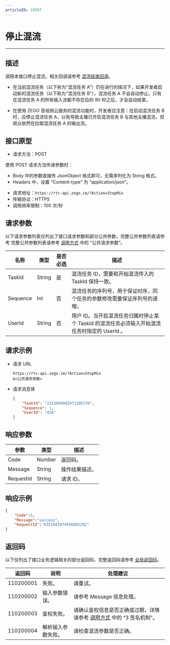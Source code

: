 ```yaml
---
articleID: 19597
---
```



# 停止混流

---

## 描述

调用本接口停止混流。相关回调请参考 [混流结束回调](!Callback/Callback_StopMix)。

<Warning title="注意">



- 在当前混流任务（以下称为“混流任务 A”）仍在进行的情况下，如果开发者启动新的混流任务（以下称为“混流任务 B”），混流任务 A 不会自动停止。只有在混流任务 A 的所有输入流都不存在后的 90 秒之后，才会自动结束。

- 在使用 ZEGO 音视频云服务的混流功能时，开发者应注意：在启动混流任务 B 时，应停止混流任务 A，以免导致主播已开启混流任务 B 与其他主播混流，但观众依然在拉取混流任务 A 的输出流。

</Warning>



## 接口原型

- 请求方法：POST

<Note title="说明">


  使用 POST 请求方法传递参数时：
   - Body 中的参数直接传 JsonObject 格式即可，无需序列化为 String 格式。
   - Headers 中，设置 “Content-type” 为 “application/json”。
  
</Note>




- 请求地址：`https://rtc-api.zego.im/?Action=StopMix`
- 传输协议：HTTPS
- 调用频率限制：100 次/秒



## 请求参数

以下请求参数列表仅列出了接口请求参数和部分公共参数，完整公共参数列表请参考 完整公共参数列表请参考 [调用方式](./../making-api-requests.mdx#公共请求参数) 中的 “公共请求参数”。


<table>

<thead>
  <tr>
    <th>名称<br /></th>
    <th>类型<br /></th>
    <th>是否必选</th>
    <th>描述</th>
  </tr>
</thead>
<tbody>
  <tr>
    <td>TaskId</td>
    <td>String</td>
    <td>是</td>
    <td>混流任务 ID，需要和开始混流传入的 TaskId 保持一致。</td>
  </tr>
  <tr>
    <td>Sequence</td>
    <td>Int</td>
    <td>否</td>
    <td>混流任务的序列号，用于保证时序，同个任务的参数修改需要保证序列号的递增。</td>
  </tr>
  <tr>
    <td>UserId</td>
    <td>String</td>
    <td>否</td>
    <td>用户 ID。当开启混流任务归属时停止某个 TaskId 的混流任务必须输入开始混流任务时指定的 UserId 。</td>
  </tr>
</tbody>
</table>


## 请求示例

- 请求 URL  
    ```
    https://rtc-api.zego.im/?Action=StopMix
    &<公共请求参数>
    ```

- 请求消息体 
    ```json
    {
        "TaskId": "2213699902971205739", 
        "Sequence": 1, 
        "UserId": "456"
    }
    ```

## 响应参数


<table>

<thead>
  <tr>
    <th>参数</th>
    <th>类型</th>
    <th>描述</th>
  </tr>
</thead>
<tbody>
  <tr>
    <td>Code</td>
    <td>Number</td>
    <td>返回码。</td>
  </tr>
  <tr>
    <td>Message</td>
    <td>String</td>
    <td>操作结果描述。</td>
  </tr>
  <tr>
    <td>RequestId</td>
    <td>String</td>
    <td>请求 ID。</td>
  </tr>
</tbody>
</table>


## 响应示例

```json
{
    "Code":0,
    "Message":"success",
    "RequestId":"6351841974556802202"
}
```

## 返回码

以下仅列出了接口业务逻辑相关的部分返回码，完整返回码请参考 [全局返回码](!global_return_code)。

|返回码|说明|处理建议|
|-----|------|-----|
| 110200001 | 失败。 | 请重试。 |
| 110200002 | 输入参数错误。 | 请参考 Message 信息处理。|
| 110200003 | 鉴权失败。 | 请确认鉴权信息是否正确或过期，详情请参考 <a href="!Making_API_Requests/Making_API_Requests#5" target="_blank">调用方式</a> 中的 “3 签名机制”。 |
| 110200004 | 解析输入参数失败。 | 请检查混流参数是否正确。|
